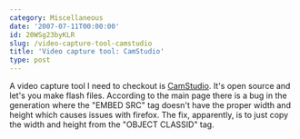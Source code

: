 ```yaml
---
category: Miscellaneous
date: '2007-07-11T00:00:00'
id: 20WSg23byKLR
slug: /video-capture-tool-camstudio
title: 'Video capture tool: CamStudio'
type: post
---
```


A video capture tool I need to checkout is
[CamStudio](http://www.camstudio.org/). It's open source and let's
you make flash files. According to the main page there is a bug in
the generation where the "EMBED SRC" tag doesn't have the proper
width and height which causes issues with firefox. The fix,
apparently, is to just copy the width and height from the "OBJECT
CLASSID" tag.